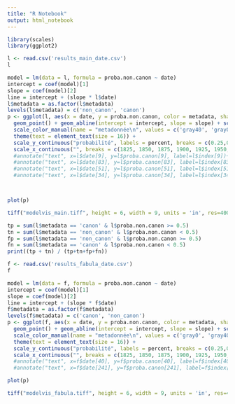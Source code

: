 ---
title: "R Notebook"
output: html_notebook
---


```{r}
library(scales)
library(ggplot2)
```

```{r}
l <- read.csv('results_main_date.csv')
l
```


```{r}
model = lm(data = l, formula = proba.non.canon ~ date)
intercept = coef(model)[1]
slope = coef(model)[2]
line = intercept + (slope * l$date)
l$metadata = as.factor(l$metadata)
levels(l$metadata) = c('non_canon', 'canon')
p <- ggplot(l, aes(x = date, y = proba.non.canon, color = metadata, shape = metadata)) + theme_bw() +
  geom_point() + geom_abline(intercept = intercept, slope = slope) + scale_shape_manual(name="metadonnée\n", values = c(1, 17)) + 
  scale_color_manual(name = "metadonnée\n", values = c('gray40', 'gray0')) + 
  theme(text = element_text(size = 16)) + 
  scale_y_continuous("probabilité", labels = percent, breaks = c(0.25,0.5,0.75)) + 
  scale_x_continuous("", breaks = c(1825, 1850, 1875, 1900, 1925, 1950, 1975, 2000))#+
  #annotate("text", x=l$date[9], y=l$proba.canon[9], label=l$index[9])+
  #annotate("text", x=l$date[83], y=l$proba.canon[83], label=l$index[83])+
  #annotate("text", x=l$date[51], y=l$proba.canon[51], label=l$index[51])+
  #annotate("text", x=l$date[34], y=l$proba.canon[34], label=l$index[34])




```
```{r}
plot(p)
```



```{r}

tiff("modelvis_main.tiff", height = 6, width = 9, units = 'in', res=400)

tp = sum(l$metadata == 'canon' & l$proba.non.canon >= 0.5)
tn = sum(l$metadata == 'non_canon' & l$proba.non.canon < 0.5)
fp = sum(l$metadata == 'non_canon' & l$proba.non.canon >= 0.5)
fn = sum(l$metadata == 'canon' & l$proba.non.canon < 0.5)
print((tp + tn) / (tp+tn+fp+fn))

```


```{r}
f <- read.csv('results_fabula_date.csv')
f
```

```{r}
model = lm(data = f, formula = proba.non.canon ~ date)
intercept = coef(model)[1]
slope = coef(model)[2]
line = intercept + (slope * f$date)
f$metadata = as.factor(f$metadata)
levels(f$metadata) = c('canon', 'non_canon')
p <- ggplot(f, aes(x = date, y = proba.non.canon, color = metadata, shape = metadata)) + theme_bw() +
  geom_point() + geom_abline(intercept = intercept, slope = slope) + scale_shape_manual(name="metadonnée\n", values = c(17, 1)) + 
  scale_color_manual(name = "metadonnée\n", values = c('gray0', 'gray40')) + 
  theme(text = element_text(size = 16)) + 
  scale_y_continuous("probabilité", labels = percent, breaks = c(0.25,0.5,0.75)) +
  scale_x_continuous("", breaks = c(1825, 1850, 1875, 1900, 1925, 1950, 1975, 2000))#+
  #annotate("text", x=f$date[40], y=f$proba.canon[40], label=f$index[40])+
  #annotate("text", x=f$date[241], y=f$proba.canon[241], label=f$index[241])


```


```{r}
plot(p)
```


```{r}
tiff("modelvis_fabula.tiff", height = 6, width = 9, units = 'in', res=400)
```


